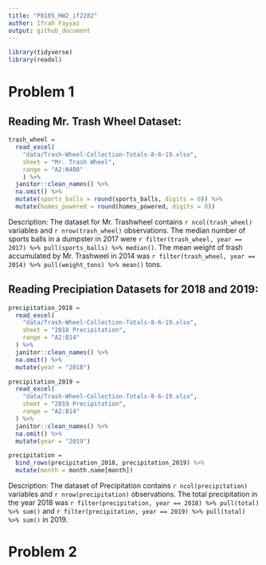 ```yaml
---
title: "P8105_HW2_if2282"
author: Ifrah Fayyaz
output: github_document
---
```


```r
library(tidyverse)
library(readxl)
```

# Problem 1

## Reading Mr. Trash Wheel Dataset:

```r
trash_wheel = 
  read_excel(
    "data/Trash-Wheel-Collection-Totals-8-6-19.xlsx",
    sheet = "Mr. Trash Wheel",
    range = "A2:N408"
    ) %>%
  janitor::clean_names() %>%
  na.omit() %>%
  mutate(sports_balls = round(sports_balls, digits = 0)) %>%
  mutate(homes_powered = round(homes_powered, digits = 0))
```

Description:
The dataset for Mr. Trashwheel contains `r ncol(trash_wheel)` variables and `r nrow(trash_wheel)` observations. The median number of sports balls in a dumpster in 2017 were `r filter(trash_wheel, year == 2017) %>% pull(sports_balls) %>% median()`. The mean weight of trash accumulated by Mr. Trashweel in 2014 was `r filter(trash_wheel, year == 2014) %>% pull(weight_tons) %>% mean()` tons.

## Reading Precipiation Datasets for 2018 and 2019:

```r
precipitation_2018 = 
  read_excel(
    "data/Trash-Wheel-Collection-Totals-8-6-19.xlsx",
    sheet = "2018 Precipitation",
    range = "A2:B14"
  ) %>%
  janitor::clean_names() %>%
  na.omit() %>%
  mutate(year = "2018")

precipitation_2019 = 
  read_excel(
    "data/Trash-Wheel-Collection-Totals-8-6-19.xlsx",
    sheet = "2019 Precipitation",
    range = "A2:B14"
  ) %>%
  janitor::clean_names() %>%
  na.omit() %>%
  mutate(year = "2019")

precipitation =
  bind_rows(precipitation_2018, precipitation_2019) %>%
  mutate(month = month.name[month])
```

Description:
The dataset of Precipitation contains `r ncol(precipitation)` variables and `r nrow(precipitation)` observations. The total precipitation in the year 2018 was `r filter(precipitation, year == 2018) %>% pull(total) %>% sum()` and `r filter(precipitation, year == 2019) %>% pull(total) %>% sum()` in 2019. 


# Problem 2

```r

```













```r

```


```r

```


```r

```
